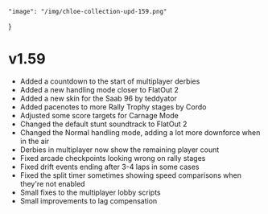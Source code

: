     "image": "/img/chloe-collection-upd-159.png"
}

# v1.59

- Added a countdown to the start of multiplayer derbies
- Added a new handling mode closer to FlatOut 2
- Added a new skin for the Saab 96 by teddyator
- Added pacenotes to more Rally Trophy stages by Cordo 
- Adjusted some score targets for Carnage Mode
- Changed the default stunt soundtrack to FlatOut 2
- Changed the Normal handling mode, adding a lot more downforce when in the air
- Derbies in multiplayer now show the remaining player count
- Fixed arcade checkpoints looking wrong on rally stages
- Fixed drift events ending after 3-4 laps in some cases
- Fixed the split timer sometimes showing speed comparisons when they're not enabled
- Small fixes to the multiplayer lobby scripts
- Small improvements to lag compensation